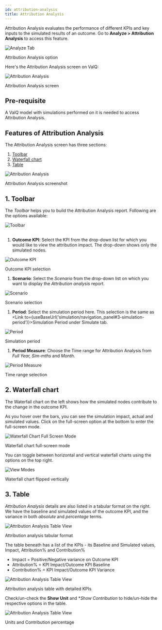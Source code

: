 ```yaml
---
id: attribution-analysis
title: Attribution Analysis
---
```



Attribution Analysis evaluates the performance of different KPIs and key inputs to the simulated results of an outcome.
Go to **Analyze > Attribution Analysis** to access this feature.

<div class="center">
  <Zoom>
    <img
      alt="Analyze Tab"
      src={useBaseUrl("/doc-images/analyze/attr-analysis-tab.png")}
    />
  </Zoom>
  <p>Attribution Analysis option</p>
</div>

Here's the Attribution Analysis screen on ValQ:

<div class="center">
  <Zoom>
    <img
      alt="Attribution Analysis"
      src={useBaseUrl("/doc-images/analyze/aaa-2-attr.png")}
    />
  </Zoom>
  <p>Attribution Analysis screen</p>
</div>

## Pre-requisite

A ValQ model with simulations performed on it is needed to access Attribution Analysis.

## Features of Attribution Analysis

The Attribution Analysis screen has three sections:

1. [Toolbar](#1-toolbar)
1. [Waterfall chart](#2-waterfall-chart)
1. [Table](#3-table)

<div class="center">
  <Zoom>
    <img
      alt="Attribution Analysis"
      src={useBaseUrl("/doc-images/analyze/aaa-14-attr.png")}
    />
  </Zoom>
  <p>Attribution Analysis screenshot</p>
</div>

## 1. Toolbar

The *Toolbar* helps you to build the Attribution Analysis report. Following are the options available:

<div>
  <Zoom>
    <img alt="Toolbar" src={useBaseUrl("/doc-images/analyze/toolbar.png")} />
  </Zoom>
</div> <br />

1. **Outcome KPI**: Select the KPI from the drop-down list for which you would like to view the attribution impact. The drop-down shows only the simulated nodes.

 <div class="center">
  <Zoom>
    <img
      alt="Outcome KPI"
      src={useBaseUrl("/doc-images/analyze/outcome-kpi.png")}
    />
  </Zoom>
  <p>Outcome KPI selection</p>
 </div>

1. **Scenario**: Select the *Scenario* from the drop-down list on which you want to display the *Attribution analysis* report.

 <div class="center">
  <Zoom>
    <img
      alt="Scenario"
      src={useBaseUrl("/doc-images/analyze/scenario-select.png")}
    />
  </Zoom>
  <p>Scenario selection</p>
 </div>

1. **Period**: Select the simulation period here. This selection is the same as <Link to={useBaseUrl('simulation/navigation_panel#3-simulation-period')}>Simulation Period</Link> under Simulate tab.

 <div class="center">
  <Zoom>
    <img alt="Period" src={useBaseUrl("/doc-images/analyze/aaa-12-attr.png")} />
  </Zoom>
  <p>Simulation period</p>
 </div>

1. **Period Measure**: Choose the Time range for Attribution Analysis from *Full Year, Sim-mths* and *Month*.

 <div class="center">
  <Zoom>
    <img
      alt="Period Measure"
      src={useBaseUrl("/doc-images/analyze/time-range.png")}
    />
  </Zoom>
  <p>Time range selection</p>
 </div>

## 2. Waterfall chart

The Waterfall chart on the left shows how the simulated nodes contribute to the change in the outcome KPI.

As you hover over the bars, you can see the simulation impact, actual and
  simulated values. Click on the full-screen option at the bottom to enter the
  full-screen mode.

<div class="center">
  <Zoom>
    <img
      alt="Waterfall Chart Full Screen Mode"
      src={useBaseUrl("/doc-images/analyze/aaa-4-attr.png")}
    />
  </Zoom>
  <p>Waterfall chart full-screen mode</p>
</div>

You can toggle between horizontal and vertical waterfall charts using the options on the top right.

<div class="center">
  <Zoom>
    <img
      alt="View Modes"
      src={useBaseUrl("/doc-images/analyze/aaa-5-attr.png")}
    />
  </Zoom>
  <p>Waterfall chart flipped vertically</p>
</div>

## 3. Table

*Attribution Analysis* details are also listed in a tabular format on the right. 
We have the baseline and simulated values of the outcome KPI, and the variance in both *absolute* and *percentage* terms.

<div class="center">
  <Zoom>
    <img
      alt="Attribution Analysis Table View"
      src={useBaseUrl("/doc-images/analyze/aaa-6-attr.png")}
    />
  </Zoom>
  <p>Attribution analysis tabular format</p>
</div>

The table beneath has a list of the KPIs - its Baseline and Simulated values, Impact, Attribution% and Contribution%

- Impact = Positive/Negative variance on Outcome KPI
- Attribution% = KPI Impact/Outcome KPI Baseline
- Contribution% = KPI Impact/Outcome KPI Variance

<div class="center">
  <Zoom>
    <img
      alt="Attribution Analysis Table View"
      src={useBaseUrl("/doc-images/analyze/aaa-7-attr.png")}
    />
  </Zoom>
  <p>Attribution analysis table with detailed KPIs</p>
</div>

Check/un-check the **Show Unit** and **Show Contribution* to hide/un-hide the respective options in the table.

<div class="center">
  <Zoom>
    <img
      alt="Attribution Analysis Table View"
      src={useBaseUrl("/doc-images/analyze/aaa-8-attr.png")}
    />
  </Zoom>
  <p>Units and Contribution percentage</p>
</div>
